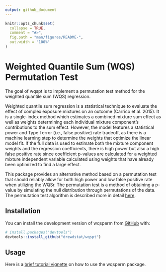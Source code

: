 ```yaml
---
output: github_document
---
```


<!-- README.md is generated from README.Rmd. Please edit that file -->

```r
knitr::opts_chunk$set(
  collapse = TRUE,
  comment = "#>",
  fig.path = "man/figures/README-",
  out.width = "100%"
)
```

# Weighted Quantile Sum (WQS) Permutation Test

<!-- badges: start -->
<!-- badges: end -->

The goal of wqspt is to implement a permutation test method for the weighted quantile sum (WQS) regression.

Weighted quantile sum regression is a statistical technique to evaluate the effect of complex exposure mixtures on an outcome (Carrico et al. 2015). It is a single-index method which estimates a combined mixture sum effect as well as weights determining each individual mixture component’s contributions to the sum effect. However, the model features a statistical power and Type I error (i.e., false positive) rate tradeoff, as there is a machine learning step to determine the weights that optimize the linear model fit. If the full data is used to estimate both the mixture component weights and the regression coefficients, there is high power but also a high false positive rate since coefficient p-values are calculated for a weighted mixture independent variable calculated using weights that have already been optimized to find a large effect.

This package provides an alternative method based on a permutation test that should reliably allow for both high power and low false positive rate when utilizing the WQSr. The permutation test is a method of obtaining a p-value by simulating the null distribution through permutations of the data. The permutation test algorithm is described more in detail [here](https://www.sciencedirect.com/science/article/pii/S0160412021000337).

## Installation

You can install the development version of wqsperm from [GitHub](https://github.com/) with:

``` r
# install.packages("devtools")
devtools::install_github("drewdstat/wqspt")
```

## Usage

Here is a [brief tutorial vignette](http://htmlpreview.github.io/?https://github.com/drewdstat/wqspt/blob/working/vignettes/introduction.html) on how to use the wqsperm package.  
